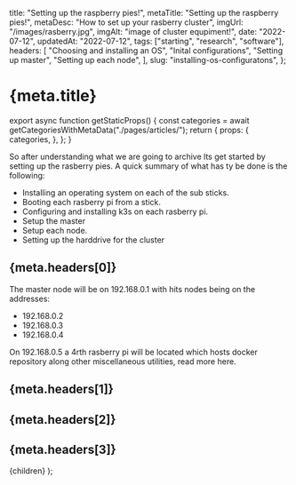 
  title: "Setting up the raspberry pies!",
  metaTitle: "Setting up the raspberry pies!",
  metaDesc: "How to set up your rasberry cluster",
  imgUrl: "/images/rasberry.jpg",
  imgAlt: "image of cluster equpiment!",
  date: "2022-07-12",
  updatedAt: "2022-07-12",
  tags: ["starting", "research", "software"],
  headers: [
    "Choosing and installing an OS",
    "Inital configurations",
    "Setting up master",
    "Setting up each node",
  ],
  slug: "installing-os-configuratons",
};

# {meta.title}

export async function getStaticProps() {
  const categories = await getCategoriesWithMetaData("./pages/articles/");
  return {
    props: {
      categories,
    },
  };
}

So after understanding what we are going to archive lts get started by setting up the rasberry pies.
A quick summary of what has ty be done is the following:

- Installing an operating system on each of the sub sticks.
- Booting each rasberry pi from a stick.
- Configuring and installing k3s on each rasberry pi.
- Setup the master
- Setup each node.
- Setting up the harddrive for the cluster

## {meta.headers[0]}

<ExportedImage
  src="/images/pidesign.svg"
  layout="responsive"
  width="100%"
  height="50%"
/>

The master node will be on 192.168.0.1 with hits nodes being on the addresses:

- 192.168.0.2
- 192.168.0.3
- 192.168.0.4

On 192.168.0.5 a 4rth rasberry pi will be located which hosts docker repository along other miscellaneous utilities, read more here.

## {meta.headers[1]}

## {meta.headers[2]}

## {meta.headers[3]}

  <ArticleLayout meta={meta} categories={categories}>
    {children}
  </ArticleLayout>
);
